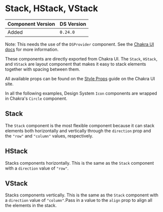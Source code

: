 

<Meta title="Components/Chakra Exports/Layout/Stack, HStack, VStack" />

# Stack, HStack, VStack

| Component Version | DS Version |
| ----------------- | ---------- |
| Added             | `0.24.0`   |

Note: This needs the use of the `DSProvider` component. See the
[Chakra UI docs](../?path=/docs/chakra-ui--docs#dsprovider) for more information.

These components are directly exported from Chakra UI. The `Stack`, `HStack`,
and `VStack` are layout component that makes it easy to stack elements together
with spacing between them.

All available props can be found on the [Style Props](https://chakra-ui.com/docs/features/style-props)
guide on the Chakra UI site.

In all the following examples, Design System `Icon` components are wrapped in
Chakra's `Circle` component.

## Stack

The `Stack` component is the most flexible component because it can stack
elements both horizontally and vertically through the `direction` prop and the
`"row"` and `"column"` values, respectively.

<Canvas>
  <Stack direction="column" spacing="s">
    <Circle size="50px" borderColor="ui.black" borderWidth="1px">
      <Icon name="errorFilled" size="large" />
    </Circle>
    <Circle size="50px" borderColor="ui.black" borderWidth="1px">
      <Icon name="errorOutline" size="large" />
    </Circle>
    <Circle size="50px" borderColor="ui.black" borderWidth="1px">
      <Icon name="check" size="large" />
    </Circle>
  </Stack>
</Canvas>

## HStack

Stacks components horizontally. This is the same as the `Stack` component with
a `direction` value of `"row"`.

<Canvas>
  <HStack spacing="s">
    <Circle size="50px" borderColor="ui.black" borderWidth="1px">
      <Icon name="errorFilled" size="large" />
    </Circle>
    <Circle size="50px" borderColor="ui.black" borderWidth="1px">
      <Icon name="errorOutline" size="large" />
    </Circle>
    <Circle size="50px" borderColor="ui.black" borderWidth="1px">
      <Icon name="check" size="large" />
    </Circle>
  </HStack>
</Canvas>

## VStack

Stacks components vertically. This is the same as the `Stack` component with
a `direction` value of `"column"`.Pass in a value to the `align` prop to align
all the elements in the stack.

<Canvas>
  <VStack align="left" spacing="s">
    <Circle size="50px" borderColor="ui.black" borderWidth="1px">
      <Icon name="errorFilled" size="large" />
    </Circle>
    <Circle size="50px" borderColor="ui.black" borderWidth="1px">
      <Icon name="errorOutline" size="large" />
    </Circle>
    <Circle size="50px" borderColor="ui.black" borderWidth="1px">
      <Icon name="check" size="large" />
    </Circle>
  </VStack>
</Canvas>
